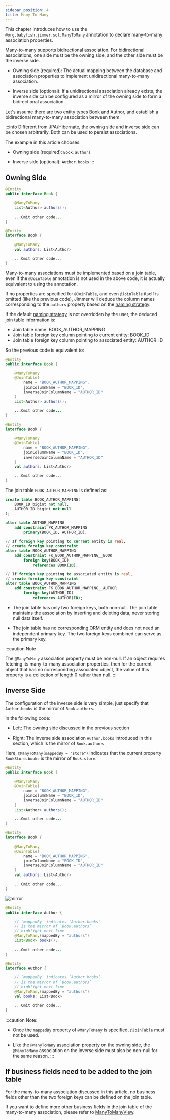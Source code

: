 ```yaml
---
sidebar_position: 4
title: Many To Many
---
```



This chapter introduces how to use the `@org.babyfish.jimmer.sql.ManyToMany` annotation to declare many-to-many association properties.

Many-to-many supports bidirectional association. For bidirectional associations, one side must be the owning side, and the other side must be the inverse side.

-   Owning side (required): The actual mapping between the database and association properties to implement unidirectional many-to-many association.

-   Inverse side (optional): If a unidirectional association already exists, the inverse side can be configured as a mirror of the owning side to form a bidirectional association.

Let's assume there are two entity types Book and Author, and establish a bidirectional many-to-many association between them.

:::info
Different from JPA/Hibernate, the owning side and inverse side can be chosen arbitrarily. Both can be used to persist associations.

The example in this article chooses:

-   Owning side (required): `Book.authors` 

-   Inverse side (optional): `Author.books`
:::

## Owning Side

<Tabs groupId="language">
<TabItem value="java" label="Java">

```java title="Book.java"
@Entity
public interface Book {

    @ManyToMany  
    List<Author> authors();

    ...Omit other code...
}
```

</TabItem>
<TabItem value="kotlin" label="Kotlin">

```kotlin title="Book.kt" 
@Entity
interface Book {

    @ManyToMany
    val authors: List<Author>

    ...Omit other code...
}
```

</TabItem>
</Tabs>

Many-to-many associations must be implemented based on a join table, even if the `@JoinTable` annotation is not used in the above code, it is actually equivalent to using the annotation.

If no properties are specified for `@JoinTable`, and even `@JoinTable` itself is omitted (like the previous code), Jimmer will deduce the column names corresponding to the `authors` property based on the [naming strategy](../naming-strategy).

If the default [naming strategy](../naming-strategy) is not overridden by the user, the deduced join table information is:

-   Join table name: BOOK_AUTHOR_MAPPING
-   Join table foreign key column pointing to current entity: BOOK_ID 
-   Join table foreign key column pointing to associated entity: AUTHOR_ID

So the previous code is equivalent to:

<Tabs groupId="language">
<TabItem value="java" label="Java">

```java title="Book.java"
@Entity
public interface Book {

    @ManyToMany
    @JoinTable(
        name = "BOOK_AUTHOR_MAPPING",
        joinColumnName = "BOOK_ID", 
        inverseJoinColumnName = "AUTHOR_ID"
    )
    List<Author> authors();

    ...Omit other code...
}
```

</TabItem>
<TabItem value="kotlin" label="Kotlin">

```kotlin title="Book.kt"
@Entity
interface Book {

    @ManyToMany
    @JoinTable(
        name = "BOOK_AUTHOR_MAPPING",
        joinColumnName = "BOOK_ID",
        inverseJoinColumnName = "AUTHOR_ID"
    )
    val authors: List<Author>

    ...Omit other code...
}
```

</TabItem>
</Tabs>

The join table `BOOK_AUTHOR_MAPPING` is defined as:

```sql
create table BOOK_AUTHOR_MAPPING(
    BOOK_ID bigint not null,
    AUTHOR_ID bigint not null
);

alter table AUTHOR_MAPPING
    add constraint PK_AUTHOR_MAPPING
        primary(BOOK_ID, AUTHOR_ID);

// If foreign key pointing to current entity is real, 
// create foreign key constraint  
alter table BOOK_AUTHOR_MAPPING
    add constraint FK_BOOK_AUTHOR_MAPPING__BOOK
        foreign key(BOOK_ID)
            references BOOK(ID);

// If foreign key pointing to associated entity is real, 
// create foreign key constraint
alter table BOOK_AUTHOR_MAPPING
    add constraint FK_BOOK_AUTHOR_MAPPING__AUTHOR
        foreign key(AUTHOR_ID)
            references AUTHOR(ID);
```

-   The join table has only two foreign keys, both non-null. The join table maintains the association by inserting and deleting data, never storing null data itself.

-   The join table has no corresponding ORM entity and does not need an independent primary key. The two foreign keys combined can serve as the primary key.

:::caution
Note

The `@ManyToMany` association property must be non-null. If an object requires fetching its many-to-many association properties, then for the current object that has no corresponding associated object, the value of this property is a collection of length 0 rather than null.
:::

## Inverse Side  

The configuration of the inverse side is very simple, just specify that `Author.books` is the mirror of `Book.authors`.

In the following code:

-   Left: The owning side discussed in the previous section

-   Right: The inverse side association `Author.books` introduced in this section, which is the mirror of `Book.authors`

Here, `@ManyToMany(mappedBy = "store")` indicates that the current property `BookStore.books` is the mirror of `Book.store`.

<div style={{display: 'flex', alignItems: 'start'}}>
<div>

<Tabs groupId="language">
<TabItem value="java" label="Java">

```java title="Book.java"  
@Entity
public interface Book {

    @ManyToMany
    @JoinTable(
        name = "BOOK_AUTHOR_MAPPING",
        joinColumnName = "BOOK_ID",
        inverseJoinColumnName = "AUTHOR_ID" 
    )
    List<Author> authors();

    ...Omit other code...
}
```

</TabItem>
<TabItem value="kotlin" label="Kotlin">

```kotlin title="Book.kt"
@Entity
interface Book {

    @ManyToMany
    @JoinTable(
        name = "BOOK_AUTHOR_MAPPING",
        joinColumnName = "BOOK_ID",
        inverseJoinColumnName = "AUTHOR_ID"
    )
    val authors: List<Author>

    ...Omit other code...
}
```

</TabItem>
</Tabs>

</div>
<div>

![mirror](@site/static/img/mirror.svg)

</div>
<div>

<Tabs groupId="language">
<TabItem value="java" label="Java">

```java title="Author.java"  
@Entity
public interface Author {

    // `mappedBy` indicates `Author.books`
    // is the mirror of `Book.authors`
    // highlight-next-line
    @ManyToMany(mappedBy = "authors") 
    List<Book> books();

    ...Omit other code...
}
```

</TabItem>
<TabItem value="kotlin" label="Kotlin">

```kotlin title="Author.kt"
@Entity
interface Author {

    // `mappedBy` indicates `Author.books` 
    // is the mirror of `Book.authors`
    // highlight-next-line
    @ManyToMany(mappedBy = "authors")
    val books: List<Book>

    ...Omit other code...
}
```

</TabItem>
</Tabs>

</div>
</div>

:::caution
Note:

-   Once the `mappedBy` property of `@ManyToMany` is specified, `@JoinTable` must not be used.

-   Like the `@ManyToMany` association property on the owning side, the `@ManyToMany` association on the inverse side must also be non-null for the same reason.
:::  

## If business fields need to be added to the join table

For the many-to-many association discussed in this article, no business fields other than the two foreign keys can be defined on the join table.

If you want to define more other business fields in the join table of the many-to-many association, please refer to [ManyToManyView](../../advanced/view/many-to-many-view).
```
